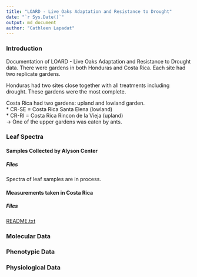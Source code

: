 ---
title: "LOARD - Live Oaks Adaptation and Resistance to Drought"
date: "`r Sys.Date()`"
output: md_document
author: "Cathleen Lapadat"
---
### Introduction
Documentation of LOARD - Live Oaks Adaptation and Resistance to Drought data. There were gardens in both Honduras and Costa Rica. Each site had two replicate gardens.  

Honduras had two sites close together with all treatments including drought. These gardens were the most complete.  

Costa Rica had two gardens: upland and lowland garden.  
    * CR-SE = Costa Rica Santa Elena (lowland)  
    * CR-RI = Costa Rica Rincon de la Vieja (upland)  
        -> One of the upper gardens was eaten by ants.

### Leaf Spectra
#### Samples Collected by Alyson Center
##### Files

Spectra of leaf samples are in process.

#### Measurements taken in Costa Rica
##### Files

[README.txt](https://drive.google.com/file/d/1ibAQ777vqh2poJ1yHDHzib0us4pbX8Jd/view?usp=sharing)

### Molecular Data

### Phenotypic Data

### Physiological Data
